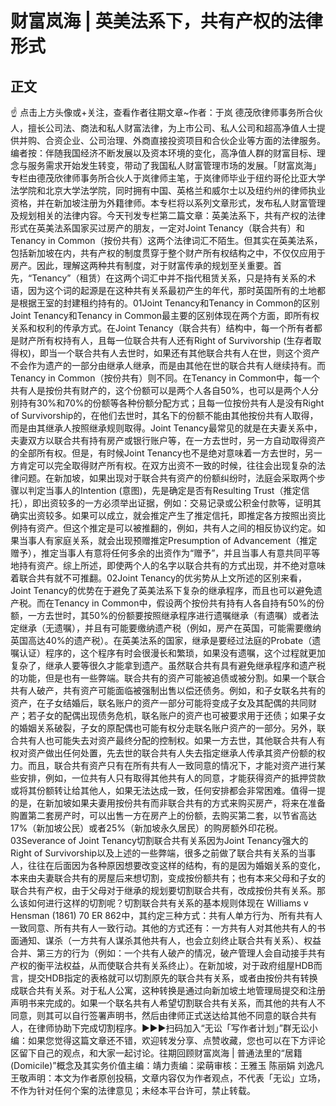 # 财富岚海 | 英美法系下，共有产权的法律形式
## 正文
☝ 点击上方头像或+关注，查看作者往期文章~作者：于岚 德茂欣律师事务所合伙人，擅长公司法、商法和私人财富法律，为上市公司、私人公司和超高净值人士提供并购、合资企业、公司治理、外商直接投资项目和合伙企业等方面的法律服务。编者按：伴随我国经济不断发展以及资本环境的变化，高净值人群的财富目标、理念与服务需求开始发生转变，带动了我国私人财富管理市场的发展。「财富岚海」专栏由德茂欣律师事务所合伙人于岚律师主笔，于岚律师毕业于纽约哥伦比亚大学法学院和北京大学法学院，同时拥有中国、英格兰和威尔士以及纽约州的律师执业资格，并在新加坡注册为外籍律师。本专栏将以系列文章形式，发布私人财富管理及规划相关的法律内容。今天刊发专栏第二篇文章：英美法系下，共有产权的法律形式在英美法系国家买过房产的朋友，一定对Joint Tenancy（联合共有）和Tenancy in Common（按份共有）这两个法律词汇不陌生。但其实在英美法系，包括新加坡在内，共有产权的制度贯穿于整个财产所有权结构之中，不仅仅应用于房产。因此，理解这两种共有制度，对于财富传承的规划至关重要。首先，“Tenancy”（租赁）在这两个词汇中并不指代租赁关系，只是持有关系的术语，因为这个词的起源是在这种共有关系最初产生的年代，那时英国所有的土地都是根据王室的封建租约持有的。01Joint Tenancy和Tenancy in Common的区别Joint Tenancy和Tenancy in Common最主要的区别体现在两个方面，即所有权关系和权利的传承方式。在Joint Tenancy（联合共有）结构中，每一个所有者都是财产所有权持有人，且每一位联合共有人还有Right of Survivorship (生存者取得权)，即当一个联合共有人去世时，如果还有其他联合共有人在世，则这个资产不会作为遗产的一部分由继承人继承，而是由其他在世的联合共有人继续持有。而Tenancy in Common（按份共有）则不同。在Tenancy in Common中，每一个共有人是按份共有财产的，这个份额可以是两个人各自50%，也可以是两个人分别持有30%和70%的份额等各种份额分配方式；且每一位按份共有人是没有Right of Survivorship的，在他们去世时，其名下的份额不能由其他按份共有人取得，而是由其继承人按照继承规则取得。Joint Tenancy最常见的就是在夫妻关系中，夫妻双方以联合共有持有房产或银行账户等，在一方去世时，另一方自动取得资产的全部所有权。但是，有时候Joint Tenancy也不是绝对意味着一方去世时，另一方肯定可以完全取得财产所有权。在双方出资不一致的时候，往往会出现复杂的法律问题。在新加坡，如果出现对于联合共有资产的份额纠纷时，法庭会采取两个步骤以判定当事人的Intention (意图)，先是确定是否有Resulting Trust（推定信托），即出资较多的一方必须举出证据，例如：交易记录或公积金付款等，证明其确实出资较多。如果可以成立，就会推定产生了推定信托，即推定各方按照出资比例持有资产。但这个推定是可以被推翻的，例如，共有人之间的相反协议约定。如果当事人有家庭关系，就会出现预赠推定Presumption of Advancement（推定赠予），推定当事人有意将任何多余的出资作为“赠予”，并且当事人有意共同平等地持有资产。综上所述，即使两个人的名字以联合共有的方式出现，并不绝对意味着联合共有就不可推翻。02Joint Tenancy的优劣势从上文所述的区别来看，Joint Tenancy的优势在于避免了英美法系下复杂的继承程序，而且也可以避免遗产税。而在Tenancy in Common中，假设两个按份共有持有人各自持有50%的份额，一方去世时，其50%的份额要按照继承程序进行遗嘱继承（有遗嘱）或者法定继承（无遗嘱），并且有可能要缴纳遗产税（例如，房产在英国，可能需要缴纳英国高达40%的遗产税）。在英美法系的国家，继承是要经过法庭的Probate（遗嘱认证）程序的，这个程序有时会很漫长和繁琐，如果没有遗嘱，这个过程就更加复杂了，继承人要等很久才能拿到遗产。虽然联合共有具有避免继承程序和遗产税的功能，但是也有一些弊端。联合共有的资产可能被追债或被分割。如果一个联合共有人破产，共有资产可能面临被强制出售以偿还债务。例如，和子女联名共有的资产，在子女结婚后，联名账户的资产一部分可能将变成子女及其配偶的共同财产；若子女的配偶出现债务危机，联名账户的资产也可被要求用于还债；如果子女的婚姻关系破裂，子女的原配偶也可能有权分走联名账户资产的一部分。另外，联合共有人也可能失去对资产最终分配的控制权。如果一方去世，其他联合共有人有权对资产做出任何处置，先去世的联合共有人失去指定继承人传承其资产份额的权力。而且，联合共有资产只有在所有共有人一致同意的情况下，才能对资产进行某些安排，例如，一位共有人只有取得其他共有人的同意，才能获得资产的抵押贷款或将其份额转让给其他人，如果无法达成一致，任何安排都会非常困难。值得一提的是，在新加坡如果夫妻用按份共有而非联合共有的方式来购买房产，将来在准备购置第二套房产时，可以出售一方在房产上的份额，去购买第二套，以节省高达17%（新加坡公民）或者25%（新加坡永久居民）的购房额外印花税。03Severance of Joint Tenancy切割联合共有关系因为Joint Tenancy强大的Right of Survivorship以及上述的一些弊端，很多之前做了联合共有关系的当事人，往往在后面因为各种原因想要改变这样的结构，有的是因为婚姻关系的变化，本来由夫妻联合共有的房屋后来想切割，变成按份额共有；也有本来父母和子女的联合共有产权，由于父母对于继承的规划要切割联合共有，改成按份共有关系。那么该如何进行这样的切割呢？切割联合共有关系的基本规则体现在 Williams v Hensman (1861) 70 ER 862中，其约定三种方式：共有人单方行为、所有共有人一致同意、所有共有人一致行动。其他的方式还有：一方共有人对其他共有人的书面通知、谋杀（一方共有人谋杀其他共有人，也会立刻终止联合共有关系）、权益合并、第三方的行为（例如：一个共有人破产的情况，破产管理人会自动接手共有产权的衡平法权益，从而使联合共有关系终止）。在新加坡，对于政府组屋HDB而言，提交HDB指定的表格就可以切割原先的联合共有关系，或者由按份共有转换成联合共有关系。对于私人公寓，这种转换是通过向新加坡土地管理局提交和注册声明书来完成的。如果一个联名共有人希望切割联合共有关系，而其他的共有人不同意，则其可以自行签署声明书，然后由律师正式送达给其他不同意的联合共有人，在律师协助下完成切割程序。►►►扫码加入“无讼「写作者计划」”群无讼小编：如果您觉得这篇文章还不错，欢迎转发分享、点赞收藏，您也可以在下方评论区留下自己的观点，和大家一起讨论。往期回顾财富岚海 | 普通法里的“居籍(Domicile)”概念及其实务价值主编：靖力责编：梁萌审核：王雅玉 陈丽娟 刘逸凡 王敬声明：本文为作者原创投稿，文章内容仅为作者观点，不代表「无讼」立场，不作为针对任何个案的法律意见；未经本平台许可，禁止转载。